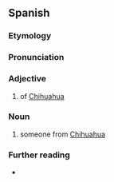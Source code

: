 ==Spanish==

===Etymology===
{{af|es|Chihuahua|-ense}}

===Pronunciation===
{{es-IPA}}

===Adjective===
{{es-adj}}

# {{lb|es|relational}} of [[Chihuahua]] {{gl|state of Mexico}}

===Noun===
{{es-noun|mf}}

# someone from [[Chihuahua]]

===Further reading===
* {{R:es:DRAE}}

{{C|es|Demonyms}}